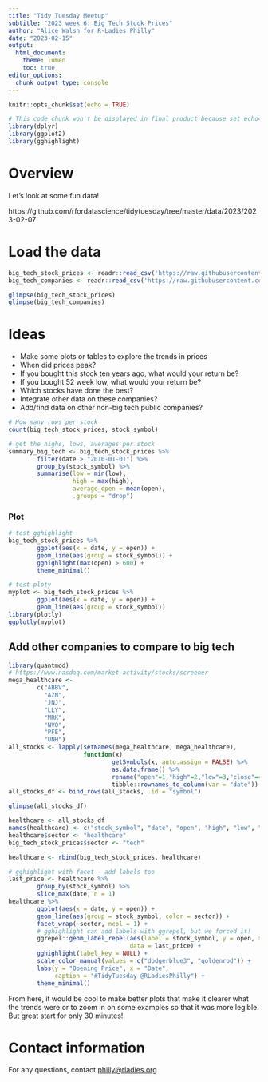 ```yaml
---
title: "Tidy Tuesday Meetup"
subtitle: "2023 week 6: Big Tech Stock Prices"
author: "Alice Walsh for R-Ladies Philly"
date: "2023-02-15"
output: 
  html_document:
    theme: lumen
    toc: true
editor_options: 
  chunk_output_type: console
---
```


```r
knitr::opts_chunk$set(echo = TRUE)
```

```r
# This code chunk won't be displayed in final product because set echo=FALSE
library(dplyr)
library(ggplot2)
library(gghighlight)
```

# Overview

Let's look at some fun data! 

https://github.com/rfordatascience/tidytuesday/tree/master/data/2023/2023-02-07


# Load the data

```r
big_tech_stock_prices <- readr::read_csv('https://raw.githubusercontent.com/rfordatascience/tidytuesday/master/data/2023/2023-02-07/big_tech_stock_prices.csv')
big_tech_companies <- readr::read_csv('https://raw.githubusercontent.com/rfordatascience/tidytuesday/master/data/2023/2023-02-07/big_tech_companies.csv')

glimpse(big_tech_stock_prices)
glimpse(big_tech_companies)
```

# Ideas

+ Make some plots or tables to explore the trends in prices
+ When did prices peak?
+ If you bought this stock ten years ago, what would your return be?
+ If you bought 52 week low, what would your return be?
+ Which stocks have done the best?
+ Integrate other data on these companies?
+ Add/find data on other non-big tech public companies?

```r
# How many rows per stock
count(big_tech_stock_prices, stock_symbol)

# get the highs, lows, averages per stock
summary_big_tech <- big_tech_stock_prices %>% 
        filter(date > "2010-01-01") %>% 
        group_by(stock_symbol) %>% 
        summarise(low = min(low),
                  high = max(high),
                  average_open = mean(open),
                  .groups = "drop")
```


### Plot

```r
# test gghighlight
big_tech_stock_prices %>% 
        ggplot(aes(x = date, y = open)) + 
        geom_line(aes(group = stock_symbol)) + 
        gghighlight(max(open) > 600) +
        theme_minimal()

# test ploty
myplot <- big_tech_stock_prices %>% 
        ggplot(aes(x = date, y = open)) + 
        geom_line(aes(group = stock_symbol))
library(plotly)
ggplotly(myplot)
```


## Add other companies to compare to big tech
```r
library(quantmod)
# https://www.nasdaq.com/market-activity/stocks/screener
mega_healthcare <- 
        c("ABBV",
          "AZN",
          "JNJ",
          "LLY",
          "MRK",
          "NVO",
          "PFE",
          "UNH")
all_stocks <- lapply(setNames(mega_healthcare, mega_healthcare),
                     function(x)
                             getSymbols(x, auto.assign = FALSE) %>%
                             as.data.frame() %>%
                             rename("open"=1,"high"=2,"low"=3,"close"=4,"volume"=5,"adjusted"=6) %>%
                             tibble::rownames_to_column(var = "date"))
all_stocks_df <- bind_rows(all_stocks, .id = "symbol")

glimpse(all_stocks_df)

healthcare <- all_stocks_df
names(healthcare) <- c("stock_symbol", "date", "open", "high", "low", "close", "volume", "adj_close")
healthcare$sector <- "healthcare"
big_tech_stock_prices$sector <- "tech"

healthcare <- rbind(big_tech_stock_prices, healthcare)

```

```r
# gghighlight with facet - add labels too
last_price <- healthcare %>% 
        group_by(stock_symbol) %>% 
        slice_max(date, n = 1)
healthcare %>% 
        ggplot(aes(x = date, y = open)) + 
        geom_line(aes(group = stock_symbol, color = sector)) + 
        facet_wrap(~sector, ncol = 1) + 
        # gghighlight can add labels with ggrepel, but we forced it!
        ggrepel::geom_label_repel(aes(label = stock_symbol, y = open, x = date),
                                  data = last_price) +
        gghighlight(label_key = NULL) +
        scale_color_manual(values = c("dodgerblue3", "goldenrod")) + 
        labs(y = "Opening Price", x = "Date",
             caption = "#TidyTuesday @RLadiesPhilly") + 
        theme_minimal() 

```

From here, it would be cool to make better plots that make it clearer what the trends were or to zoom in 
on some examples so that it was more legible. But great start for only 30 minutes!

# Contact information
For any questions, contact <philly@rladies.org>
